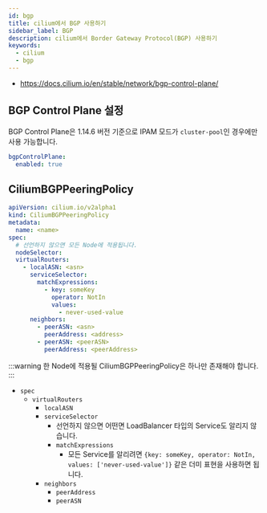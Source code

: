 ```yaml
---
id: bgp
title: cilium에서 BGP 사용하기
sidebar_label: BGP
description: cilium에서 Border Gateway Protocol(BGP) 사용하기
keywords:
  - cilium
  - bgp
---
```


- https://docs.cilium.io/en/stable/network/bgp-control-plane/

## BGP Control Plane 설정

BGP Control Plane은 1.14.6 버전 기준으로 IPAM 모드가 `cluster-pool`인 경우에만 사용 가능합니다.

```yaml title="cilium-values.yaml"
bgpControlPlane:
  enabled: true
```

## CiliumBGPPeeringPolicy

```yaml
apiVersion: cilium.io/v2alpha1
kind: CiliumBGPPeeringPolicy
metadata:
  name: <name>
spec:
  # 선언하지 않으면 모든 Node에 적용됩니다.
  nodeSelector:
  virtualRouters:
    - localASN: <asn>
      serviceSelector:
        matchExpressions:
          - key: someKey
            operator: NotIn
            values:
              - never-used-value
      neighbors:
        - peerASN: <asn>
          peerAddress: <address>
        - peerASN: <peerASN>
          peerAddress: <peerAddress>
```

:::warning
한 Node에 적용될 CiliumBGPPeeringPolicy은 하나만 존재해야 합니다.
:::

- `spec`
  - `virtualRouters`
    - `localASN`
    - `serviceSelector`
      - 선언하지 않으면 어떤면 LoadBalancer 타입의 Service도 알리지 않습니다.
      - `matchExpressions`
        - 모든 Service를 알리려면 `{key: someKey, operator: NotIn, values: ['never-used-value']}` 같은 더미 표현을 사용하면 됩니다.
    - `neighbors`
      - `peerAddress`
      - `peerASN`
